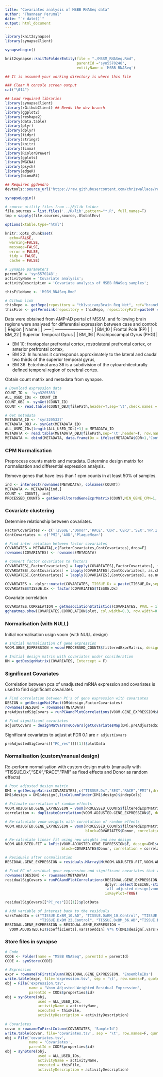 ```yaml
---
title: "Covariates analysis of MSBB RNASeq data"
author: "Thanneer Perumal"
date: "`r date()`"
output: html_document
---
```

```r
library(knit2synapse)
library(synapseClient)

synapseLogin()

knit2synapse::knitToFolderEntity(file = "./MSSM_RNASeq.Rmd",
                                 parentId ="syn5570248",
                                 entityName = 'MSBB RNASeq')
```

```r
## It is assumed your working directory is where this file

### Clear R console screen output
cat("\014") 

## Load required libraries
library(synapseClient)
library(rGithubClient) ## Needs the dev branch
library(ggplot2)
library(reshape2)
library(data.table)
library(plyr)
library(dplyr)
library(tidyr)
library(stringr)
library(knitr)
library(limma)
library(RColorBrewer)
library(gplots)
library(WGCNA)
library(psych)
library(edgeR)
library(biomaRt)

## Requires ggdendro
devtools::source_url("https://raw.githubusercontent.com/chr1swallace/random-functions/master/R/ggplot-heatmap.R")

synapseLogin()

# source utility files from ../R/lib folder
file.sources = list.files('../R/lib',pattern="*.R", full.names=T)
tmp = sapply(file.sources,source,.GlobalEnv)

options(xtable.type="html")

knitr::opts_chunk$set(
  echo=FALSE,
  warning=FALSE,
  message=FALSE,
  error = FALSE,
  tidy = FALSE,
  cache = FALSE)
```

```r
# Synapse parameters
parentId = 'syn5570248';
activityName = 'Covariate analysis';
activityDescription = 'Covariate analysis of MSBB RNASeq samples';

thisFileName <- 'MSSM_RNASeq.Rmd'

# Github link
thisRepo <- getRepo(repository = "th1vairam/Brain_Reg_Net", ref="branch", refName='AMPAD')
thisFile <- getPermlink(repository = thisRepo, repositoryPath=paste0('code/Rmd/',thisFileName))
```
Data were obtained from AMP-AD portal of MSSM, and following brain regions were analysed for differential expression between case and control:
  | Region | Name                      | 
  | :----- | ------------------------- | 
  | BM_10  | Frontal Pole (FP)         |
  | BM_22  | Superior Temporal Gyrus   |
  | BM_36  | Parahipocampal Gyrus (PHG)|
  
* BM 10: frontopolar prefrontal cortex, rostrolateral prefrontal cortex, or anterior prefrontal cortex, 
* BM 22: In humans it corresponds approximately to the lateral and caudal two thirds of the superior temporal gyrus, 
* BM 36: Ectorhinal area 36 is a subdivision of the cytoarchitecturally defined temporal region of cerebral cortex.

Obtain count matrix and metadata from synapse.
```r
# Download expression data
COUNT_ID <- 'syn3205353'
ALL_USED_IDs <- COUNT_ID
COUNT_OBJ <- synGet(COUNT_ID)
COUNT <- read.table(COUNT_OBJ@filePath,header=T,sep='\t',check.names = F, row.names = 1)

# Get metadata
METADATA_ID <- 'syn3205337'
METADATA_OBJ <- synGet(METADATA_ID)
ALL_USED_IDs[length(ALL_USED_IDs)+1] = METADATA_ID
METADATA <- read.table(METADATA_OBJ@filePath,sep='\t',header=T, row.names=1)
METADATA <- cbind(METADATA, data.frame(Dx = ifelse(METADATA$CDR<1,'Control','AD')))
```
### CPM Normalisation
Preprocess counts matrix and metadata. Determine design matrix for normalisation and differential expression analysis. 

Remove genes that have less than 1 cpm counts in at least 50% of samples.
```r
ind <- intersect(rownames(METADATA), colnames(COUNT))
METADATA <- METADATA[ind,]
COUNT <- COUNT[, ind]
PROCESSED_COUNTS = getGeneFilteredGeneExprMatrix(COUNT,MIN_GENE_CPM=1, MIN_SAMPLE_PERCENT_WITH_MIN_GENE_CPM=0.5)
```
### Covariate clustering
Determine relationship between covariates. 
```r
FactorCovariates <- c('TISSUE','Donor','RACE','CDR','CERJ','SEX','NP.1','bbscore','Dx')
ContCovariates <- c('PMI','AOD','PlaqueMean')

# Find inter relation between factor covariates
COVARIATES = METADATA[,c(FactorCovariates,ContCovariates),drop=F]
rownames(COVARIATES) <- rownames(METADATA)

# Convert factor covariates to factors
COVARIATES[,FactorCovariates] = lapply(COVARIATES[,FactorCovariates], factor)
COVARIATES[,ContCovariates] = lapply(COVARIATES[,ContCovariates], as.character)
COVARIATES[,ContCovariates] = lapply(COVARIATES[,ContCovariates], as.numeric)

COVARIATES <- dplyr::mutate(COVARIATES, TISSUE.Dx = paste(TISSUE,Dx,sep='.'))
COVARIATES$TISSUE.Dx <- factor(COVARIATES$TISSUE.Dx)
```
Covariate correlation
```r
COVARIATES.CORRELATION = getAssociationStatistics(COVARIATES, PVAL = 1)
ggheatmap.show(COVARIATES.CORRELATION$plot, col.width=0.3, row.width=0.15)
```
### Normalisation (with NULL)
Initial normalisation usign voom (with NULL design)
```r
# Initial normalisation of gene expression
VOOM.GENE_EXPRESSION = voom(PROCESSED_COUNTS$filteredExprMatrix, design=NULL, plot=T)

# Initial design matrix with covariates under consideration
DM = getDesignMatrix(COVARIATES, Intercept = F)
```
### Significant Covariates
Correlation between pca of unadjusted mRNA expression and covariates is used to find significant covariates
```r
# Find correlation between PC's of gene expression with covariates
DESIGN = getDesignMat2Fact(DM$design,FactorCovariates)
rownames(DESIGN) = rownames(METADATA)
preAdjustedSigCovars = runPCAandPlotCorrelations(VOOM.GENE_EXPRESSION$E, DESIGN,'NULL design(voom-normalized)', isKeyPlot=TRUE)

# Find significant covariates
adjustCovars = designMatVarsToCovars(getCovariatesMap(DM),preAdjustedSigCovars$significantCovars)
```
Significant covariates to adjust at FDR 0.1 are `r adjustCovars`
```r
preAdjustedSigCovars[["PC_res"]][[1]]$plotData
```
### Normalisation (custom/manual design)
Re-perform normalisation with custom design matrix (manually with "TISSUE.Dx","SEX","RACE","PMI" as fixed effects and Donor as random effects)
```r
# Post adjusted design matrix
DM1 = getDesignMatrix(COVARIATES[,c("TISSUE.Dx","SEX","RACE","PMI"),drop=F],Intercept = F)
DM1$design = DM1$design[,linColumnFinder(DM1$design)$indepCols]

# Estimate correlation of random effects
VOOM.ADJUSTED.GENE_EXPRESSION = voom(PROCESSED_COUNTS$filteredExprMatrix, design=DM1$design, plot=F)
correlation <- duplicateCorrelation(VOOM.ADJUSTED.GENE_EXPRESSION$E, design=DM1$design, block=COVARIATES$Donor)

# Re-calculate voom weights with correlation of random effects
VOOM.ADJUSTED.GENE_EXPRESSION = voom(PROCESSED_COUNTS$filteredExprMatrix, design=DM1$design, plot=F,
                                     block=COVARIATES$Donor, correlation = correlation$cor)

# Re-calculate linear fit using new weights and new design
VOOM.ADJUSTED.FIT = lmFit(VOOM.ADJUSTED.GENE_EXPRESSION$E, design=DM1$design, weights = VOOM.ADJUSTED.GENE_EXPRESSION$weights,
                          block=COVARIATES$Donor, correlation = correlation$cor)

# Residuals after normalisation
RESIDUAL.GENE_EXPRESSION = residuals.MArrayLM(VOOM.ADJUSTED.FIT,VOOM.ADJUSTED.GENE_EXPRESSION$E)

# Find PC of residual gene expression and significant covariates that are highly correlated with PCs
rownames(DESIGN) <- rownames(METADATA)
residualSigCovars = runPCAandPlotCorrelations(RESIDUAL.GENE_EXPRESSION,
                                              dplyr::select(DESIGN,-starts_with('Donor')),
                                              'all adjusted design(voom-normalized)',
                                              isKeyPlot=TRUE)
```

```r
residualSigCovars[["PC_res"]][[1]]$plotData
```

```r
# Add variable of interest back to the residuals
varsToAddIn = c("TISSUE.DxBM_10.AD", "TISSUE.DxBM_10.Control", "TISSUE.DxBM_22.AD",
                "TISSUE.DxBM_22.Control", "TISSUE.DxBM_36.AD","TISSUE.DxBM_36.Control")
RESIDUAL.GENE_EXPRESSION = RESIDUAL.GENE_EXPRESSION + 
  VOOM.ADJUSTED.FIT$coefficients[,varsToAddIn] %*% t(DM1$design[,varsToAddIn])
```

### Store files in synapse
```r
# Code
CODE <- Folder(name = "MSBB RNASeq", parentId = parentId)
CODE <- synStore(CODE)

# Expression
expr = rownameToFirstColumn(RESIDUAL.GENE_EXPRESSION, 'EnsembleIDs')
write.table(expr, file='expression.tsv', sep = '\t', row.names=F, quote=F)
obj = File('expression.tsv', 
           name = 'Voom Adjusted Weighted Residual Expression', 
           parentId = CODE$properties$id)
obj = synStore(obj,
               used = ALL_USED_IDs, 
               activityName = activityName, 
               executed = thisFile, 
               activityDescription = activityDescription)
  
# Covariates
covar = rownameToFirstColumn(COVARIATES, 'SampleId')
write.table(covar, file='covariates.tsv', sep = '\t', row.names=F, quote=F)
obj = File('covariates.tsv', 
           name = 'Covariates', 
           parentId = CODE$properties$id)
obj = synStore(obj,
               used = ALL_USED_IDs, 
               activityName = activityName, 
               executed = thisFile, 
               activityDescription = activityDescription)
```